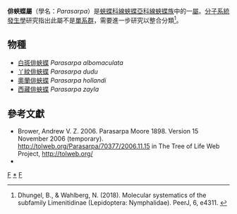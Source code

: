 {{NoteTA
|G1=Butterfly
}}
{{Automatic Taxobox
| taxon = Parasarpa
| authority = Moore, [1898]
| image = Parasarpa dudu jinamitra ventral view 20150718.jpg
| image_caption = [[丫紋俳蛺蝶|丫紋俳蛺蝶]]<br />''Parasarpa dudu''
| type_species = [[西藏俳蛺蝶|西藏俳蛺蝶]]<br />''Limenitis zayla''
| type_species_authority = Doubleday, [1848]
| subdivision_ranks = 物種
| subdivision = 共4種，詳見正文。
| synonyms =
* ''Hypolimnesthes'' <small>Moore, [1898]</small>
}}

'''俳蛺蝶屬'''（學名：''Parasarpa''）是[[蛺蝶科|蛺蝶科]][[線蛺蝶亞科|線蛺蝶亞科]][[線蛺蝶族|線蛺蝶族]]中的一[[屬_(生物)|屬]]。[[分子系統發生學|分子系統發生學]]研究指出此屬不是[[單系群|單系群]]，需要進一步研究以整合分類<ref>Dhungel, B., & Wahlberg, N. (2018). Molecular systematics of the subfamily Limenitidinae (Lepidoptera: Nymphalidae). PeerJ, 6, e4311. {{en}}</ref>。

== 物種 ==
* [[白斑俳蛺蝶|白斑俳蛺蝶]] ''Parasarpa albomaculata''
* [[丫紋俳蛺蝶|丫紋俳蛺蝶]] ''Parasarpa dudu''
* [[奧蘭俳蛺蝶|奧蘭俳蛺蝶]] ''Parasarpa hollandi''
* [[西藏俳蛺蝶|西藏俳蛺蝶]] ''Parasarpa zayla''

== 參考文獻 ==
<references/>
* Brower, Andrew V. Z. 2006. Parasarpa Moore 1898. Version 15 November 2006 (temporary). http://tolweb.org/Parasarpa/70377/2006.11.15 {{Wayback|url=http://tolweb.org/Parasarpa/70377/2006.11.15 |date=20191130233929 }} in The Tree of Life Web Project, http://tolweb.org/{{Wayback|url=http://tolweb.org/ |date=20110515100516 }}
* {{Cite book | author = 寿建新 周尧 李宇飞 | title = 世界蝴蝶分類名錄 | location = 中國 | publisher = 陝西科學技術出版社 | date = 2006-04-01 | ISBN = 9787536936768 | language= zh-hans }}

{{Commons category|Parasarpa}}

{{線蛺蝶亞科}}

{{taxonbar}}
[[Category:_1898年描述的分类群|F]]
[[Category:俳蛺蝶屬|*]]
[[Category:線蛺蝶族|F]]